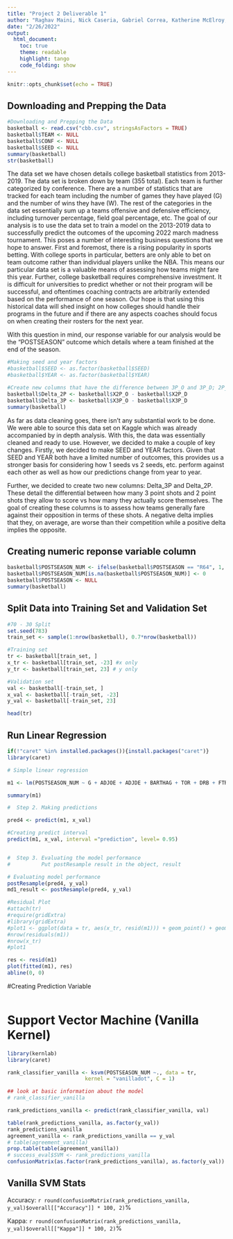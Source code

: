```yaml
---
title: "Project 2 Deliverable 1"
author: "Raghav Maini, Nick Caseria, Gabriel Correa, Katherine McElroy, Taylor Noren"
date: "2/26/2022"
output:
  html_document:
    toc: true
    theme: readable
    highlight: tango
    code_folding: show
---
```


```r
knitr::opts_chunk$set(echo = TRUE)
```

## Downloading and Prepping the Data

```r
#Downloading and Prepping the Data
basketball <- read.csv("cbb.csv", stringsAsFactors = TRUE)
basketball$TEAM <- NULL
basketball$CONF <- NULL
basketball$SEED <- NULL
summary(basketball)
str(basketball)
```

The data set we have chosen details college basketball statistics from 2013-2019. The data set is broken down by team (355 total). Each team is further categorized by conference. There are a number of statistics that are tracked for each team including the number of games they have played (G) and the number of wins they have (W). The rest of the categories in the data set essentially sum up a teams offensive and defensive efficiency, including turnover percentage, field goal percentage, etc. The goal of our analysis is to use the data set to train a model on the 2013-2019 data to successfully predict the outcomes of the upcoming 2022 march madness tournament. This poses a number of interesting business questions that we hope to answer. First and foremost, there is a rising popularity in sports betting. With college sports in particular, betters are only able to bet on team outcome rather than individual players unlike the NBA. This means our particular data set is a valuable means of assessing how teams might fare this year. Further, college basketball requires comprehensive investment. It is difficult for universities to predict whether or not their program will be successful, and oftentimes coaching contracts are arbitrarily extended based on the performance of one season. Our hope is that using this historical data will shed insight on how colleges should handle their programs in the future and if there are any aspects coaches should focus on when creating their rosters for the next year.

With this question in mind, our response variable for our analysis would be the "POSTSEASON" outcome which details where a team finished at the end of the season. 

```r
#Making seed and year factors
#basketball$SEED <- as.factor(basketball$SEED)
#basketball$YEAR <- as.factor(basketball$YEAR)

#Create new columns that have the difference between 3P_O and 3P_D; 2P_O and 2P_D
basketball$Delta_2P <- basketball$X2P_O - basketball$X2P_D
basketball$Delta_3P <- basketball$X3P_O - basketball$X3P_D
summary(basketball)
```

As far as data cleaning goes, there isn't any substantial work to be done. We were able to source this data set on Kaggle which was already accompanied by in depth analysis. With this, the data was essentially cleaned and ready to use. However, we decided to make a couple of key changes. Firstly, we decided to make SEED and YEAR factors. Given that SEED and YEAR both have a limited number of outcomes, this provides us a stronger basis for considering how 1 seeds vs 2 seeds, etc. perform against each other as well as how our predictions change from year to year.

Further, we decided to create two new columns: Delta_3P and Delta_2P. These detail the differential between how many 3 point shots and 2 point shots they allow to score vs how many they actually score themselves. The goal of creating these columns is to assess how teams generally fare against their opposition in terms of these shots. A negative delta implies that they, on average, are worse than their competition while a positive delta implies the opposite. 

## Creating numeric reponse variable column

```r
basketball$POSTSEASON_NUM <- ifelse(basketball$POSTSEASON == "R64", 1, ifelse(basketball$POSTSEASON == "R32", 2, ifelse(basketball$POSTSEASON == "S16", 3, ifelse(basketball$POSTSEASON == "E8", 4, ifelse(basketball$POSTSEASON == "F4", 5, ifelse(basketball$POSTSEASON == "2ND", 6, ifelse(basketball$POSTSEASON == "Champions", 7, 0)))))))
basketball$POSTSEASON_NUM[is.na(basketball$POSTSEASON_NUM)] <- 0
basketball$POSTSEASON <- NULL
summary(basketball)


```

## Split Data into Training Set and Validation Set

```r
#70 - 30 Split
set.seed(783)
train_set <- sample(1:nrow(basketball), 0.7*nrow(basketball))

#Training set 
tr <- basketball[train_set, ]
x_tr <- basketball[train_set, -23] #x only 
y_tr <- basketball[train_set, 23] # y only

#Validation set
val <- basketball[-train_set, ]
x_val <- basketball[-train_set, -23]  
y_val <- basketball[-train_set, 23]  

head(tr)


```

## Run Linear Regression

```r
if(!"caret" %in% installed.packages()){install.packages("caret")}
library(caret)

# Simple linear regression

m1 <- lm(POSTSEASON_NUM ~ G + ADJOE + ADJDE + BARTHAG + TOR + DRB + FTR + WAB + Delta_2P + Delta_3P, data = tr)

summary(m1)

#  Step 2. Making predictions 

pred4 <- predict(m1, x_val)

#Creating predict interval 
predict(m1, x_val, interval ="prediction", level= 0.95)


#  Step 3. Evaluating the model performance   
#          Put postResample result in the object, result     

# Evaluating model performance
postResample(pred4, y_val)
md1_result <- postResample(pred4, y_val)

#Residual Plot
#attach(tr)
#require(gridExtra)
#library(gridExtra)
#plot1 <- ggplot(data = tr, aes(x_tr, resid(m1))) + geom_point() + geom_smooth()
#nrow(residuals(m1))
#nrow(x_tr)
#plot1

res <- resid(m1)
plot(fitted(m1), res)
abline(0, 0)
```

#Creating Prediction Variable
```r

```

# Support Vector Machine (Vanilla Kernel)
```r
library(kernlab)
library(caret)

rank_classifier_vanilla <- ksvm(POSTSEASON_NUM ~., data = tr,
                         kernel = "vanilladot", C = 1)

## look at basic information about the model
# rank_classifier_vanilla

rank_predictions_vanilla <- predict(rank_classifier_vanilla, val)

table(rank_predictions_vanilla, as.factor(y_val))
rank_predictions_vanilla
agreement_vanilla <- rank_predictions_vanilla == y_val
# table(agreement_vanilla)
prop.table(table(agreement_vanilla))
# success_eval$SVM <- rank_predictions_vanilla
confusionMatrix(as.factor(rank_predictions_vanilla), as.factor(y_val))

```
## Vanilla SVM Stats

Accuracy: `r round(confusionMatrix(rank_predictions_vanilla, y_val)$overall[["Accuracy"]] * 100, 2)`%

Kappa: `r round(confusionMatrix(rank_predictions_vanilla, y_val)$overall[["Kappa"]] * 100, 2)`%
